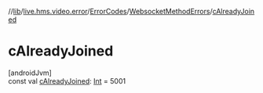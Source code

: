 //[lib](../../../../index)/[live.hms.video.error](../../index)/[ErrorCodes](../index)/[WebsocketMethodErrors](index)/[cAlreadyJoined](c-already-joined)

# cAlreadyJoined

[androidJvm]\
const val [cAlreadyJoined](c-already-joined): [Int](https://kotlinlang.org/api/latest/jvm/stdlib/kotlin/-int/index.html) = 5001
